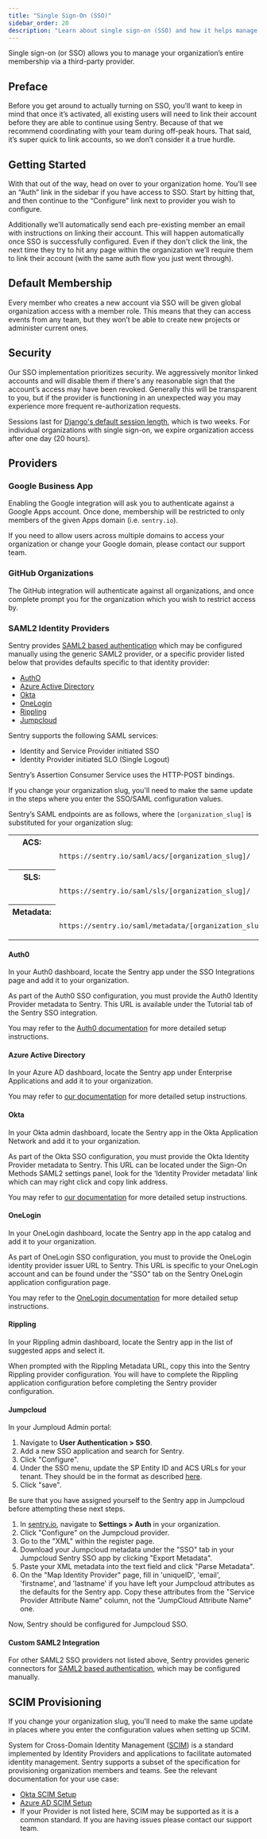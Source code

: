```yaml
---
title: "Single Sign-On (SSO)"
sidebar_order: 20
description: "Learn about single sign-on (SSO) and how it helps manage your organization."
---
```


Single sign-on (or SSO) allows you to manage your organization’s entire membership via a third-party provider.

## Preface

Before you get around to actually turning on SSO, you’ll want to keep in mind that once it’s activated, all existing users will need to link their account before they are able to continue using Sentry. Because of that we recommend coordinating with your team during off-peak hours. That said, it’s super quick to link accounts, so we don’t consider it a true hurdle.

## Getting Started

With that out of the way, head on over to your organization home. You’ll see an “Auth” link in the sidebar if you have access to SSO. Start by hitting that, and then continue to the “Configure” link next to provider you wish to configure.

Additionally we’ll automatically send each pre-existing member an email with instructions on linking their account. This will happen automatically once SSO is successfully configured. Even if they don't click the link, the next time they try to hit any page within the organization we’ll require them to link their account (with the same auth flow you just went through).

## Default Membership

Every member who creates a new account via SSO will be given global organization access with a member role. This means that they can access events from any team, but they won’t be able to create new projects or administer current ones.

## Security

Our SSO implementation prioritizes security. We aggressively monitor linked accounts and will disable them if there's any reasonable sign that the account’s access may have been revoked. Generally this will be transparent to you, but if the provider is functioning in an unexpected way you may experience more frequent re-authorization requests.

Sessions last for [Django's default session length](https://docs.djangoproject.com/en/1.11/topics/http/sessions/#using-cookie-based-sessions), which is two weeks. For individual organizations with single sign-on, we expire organization access after one day (20 hours).

## Providers

### Google Business App

<Include name="feature-available-for-plan-trial-team.mdx" />

Enabling the Google integration will ask you to authenticate against a Google Apps account. Once done, membership will be restricted to only members of the given Apps domain (i.e. `sentry.io`).

<Alert>

If you need to allow users across multiple domains to access your organization or change your Google domain, please contact our support team.

</Alert>

### GitHub Organizations

<Include name="feature-available-for-plan-trial-team.mdx" />

The GitHub integration will authenticate against all organizations, and once complete prompt you for the organization which you wish to restrict access by.

### SAML2 Identity Providers

<Include name="feature-available-for-plan-business-no-trial.mdx" />

Sentry provides [SAML2 based authentication](https://en.wikipedia.org/wiki/SAML_2.0) which may be configured manually using the generic SAML2 provider, or a specific provider listed below that provides defaults specific to that identity provider:

- [AuthO](/organization/authentication/sso/#auth0)
- [Azure Active Directory](/organization/authentication/sso/#azure-active-directory)
- [Okta](/organization/authentication/sso/#okta)
- [OneLogin](/organization/authentication/sso/#onelogin)
- [Rippling](/organization/authentication/sso/#rippling)
- [Jumpcloud](/organization/authentication/sso/#jumpcloud)

Sentry supports the following SAML services:

- Identity and Service Provider initiated SSO
- Identity Provider initiated SLO (Single Logout)

Sentry’s Assertion Consumer Service uses the HTTP-POST bindings.

<Alert level="warning">

If you change your organization slug, you'll need to make the same update in the steps where you enter the SSO/SAML configuration values.

</Alert>

Sentry’s SAML endpoints are as follows, where the `[organization_slug]` is substituted for your organization slug:

<table class="table">
  <tbody valign="top">
    <tr>
      <th>ACS:</th>
      <td>
        <code class="docutils literal">
          https://sentry.io/saml/acs/[organization_slug]/
        </code>
      </td>
    </tr>
    <tr>
      <th>SLS:</th>
      <td>
        <code class="docutils literal">
          https://sentry.io/saml/sls/[organization_slug]/
        </code>
      </td>
    </tr>
    <tr>
      <th>Metadata:</th>
      <td>
        <code class="docutils literal">
          https://sentry.io/saml/metadata/[organization_slug]/
        </code>
      </td>
    </tr>
  </tbody>
</table>

#### Auth0

In your Auth0 dashboard, locate the Sentry app under the SSO Integrations page and add it to your organization.

As part of the Auth0 SSO configuration, you must provide the Auth0 Identity Provider metadata to Sentry. This URL is available under the Tutorial tab of the Sentry SSO integration.

You may refer to the [Auth0 documentation](https://auth0.com/docs/integrations/sso/sentry) for more detailed setup instructions.

#### Azure Active Directory

In your Azure AD dashboard, locate the Sentry app under Enterprise Applications and add it to your organization.

You may refer to [our documentation](/organization/authentication/sso/azure-sso/) for more detailed setup instructions.

#### Okta

In your Okta admin dashboard, locate the Sentry app in the Okta Application Network and add it to your organization.

As part of the Okta SSO configuration, you must provide the Okta Identity Provider metadata to Sentry. This URL can be located under the Sign-On Methods SAML2 settings panel, look for the ‘Identity Provider metadata’ link which can may right click and copy link address.

You may refer to [our documentation](/organization/authentication/sso/okta-sso/) for more detailed setup instructions.

#### OneLogin

In your OneLogin dashboard, locate the Sentry app in the app catalog and add it to your organization.

As part of OneLogin SSO configuration, you must to provide the OneLogin identity provider issuer URL to Sentry. This URL is specific to your OneLogin account and can be found under the "SSO" tab on the Sentry OneLogin application configuration page.

You may refer to the [OneLogin documentation](https://onelogin.service-now.com/support?id=kb_article&sys_id=1d199dcfdbdc5700d5505eea4b96196a) for more detailed setup instructions.

#### Rippling

In your Rippling admin dashboard, locate the Sentry app in the list of suggested apps and select it.

When prompted with the Rippling Metadata URL, copy this into the Sentry Rippling provider configuration. You will have to complete the Rippling application configuration before completing the Sentry provider configuration.

#### Jumpcloud

In your Jumploud Admin portal:

1. Navigate to **User Authentication > SSO**.
1. Add a new SSO application and search for Sentry.
1. Click "Configure".
1. Under the SSO menu, update the SP Entity ID and ACS URLs for your tenant. They should be in the format as described [here](/organization/authentication/sso/saml2/#register-sentry-with-idp).
1. Click "save".

Be sure that you have assigned yourself to the Sentry app in Jumpcloud before attempting these next steps.

1. In [sentry.io](https://sentry.io), navigate to **Settings > Auth** in your organization.
1. Click "Configure" on the Jumpcloud provider.
1. Go to the "XML" within the register page.
1. Download your Jumpcloud metadata under the "SSO" tab in your Jumpcloud Sentry SSO app by clicking "Export Metadata".
1. Paste your XML metadata into the text field and click "Parse Metadata".
1. On the "Map Identity Provider" page, fill in 'uniqueID', 'email', 'firstname', and 'lastname' if you have left your Jumpcloud attributes as the defaults for the Sentry app. Copy these attributes from the "Service Provider Attribute Name" column, not the "JumpCloud Attribute Name" one.

Now, Sentry should be configured for Jumpcloud SSO.

#### Custom SAML2 Integration

For other SAML2 SSO providers not listed above, Sentry provides generic connectors for [SAML2 based authentication](/organization/authentication/sso/saml2/), which may be configured manually.

## SCIM Provisioning

<Include name="feature-available-for-plan-business-no-trial.mdx" />

<Alert level="warning">

If you change your organization slug, you'll need to make the same update in places where you enter the configuration values when setting up SCIM.

</Alert>

System for Cross-Domain Identity Management ([SCIM](http://www.simplecloud.info/)) is a standard implemented by Identity Providers and applications to facilitate automated identity management. Sentry supports a subset of the specification for provisioning organization members and teams. See the relevant documentation for your use case:

- [Okta SCIM Setup](/organization/authentication/sso/okta-sso/okta-scim/)
- [Azure AD SCIM Setup](/organization/authentication/sso/azure-sso/#scim-integration)
- If your Provider is not listed here, SCIM may be supported as it is a common standard. If you are having issues please contact our support team.

